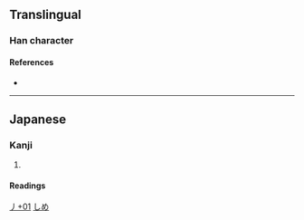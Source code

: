 {{also|メ}}
{{character info}}
==Translingual==

===Han character===
{{Han char|rn=4|rad=丿|as=01|sn=2|four=|canj=KU,XXKU|ids=⿻㇢丶}}

====References====
* {{Han ref|kx=0081.181|dkj=00116|hdz=10049.051|uh=4E44|ud=19968}}

----

==Japanese==

===Kanji===
{{ja-kanji|grade=uc|rs=丿01}}

# {{lb|ja|uncommon}} {{alt form|ja|〆}}

====Readings====
{{ja-readings
|kun=しめ-, して-
}}

[[Category:Japanese-only CJKV Characters|丿+01]]

[[Category:Japanese symbols|しめ]]